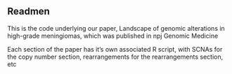 
## Readmen

This is the code underlying our paper, Landscape of genomic alterations in high-grade meningiomas, which was published in npj Genomic Medicine

Each section of the paper has it's own associated R script, with SCNAs for the copy number section, rearrangements for the rearrangements section, etc
